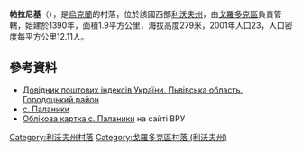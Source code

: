 {{coord|49|34|4|N|23|46|32|E|scale:100000|display=title}}

'''帕拉尼基'''（{{lang-uk|Паланики}}），是[[烏克蘭|烏克蘭]]的村落，位於該國西部[[利沃夫州|利沃夫州]]，由[[戈羅多克區|戈羅多克區]]負責管轄，始建於1390年，面積1.9平方公里，海拔高度279米，2001年人口23，人口密度每平方公里12.11人。

==參考資料==
*[http://www.uaidx.com/13/301/index Довідник поштових індексів України. Львівська область. Городоцький район] {{Wayback|url=http://www.uaidx.com/13/301/index |date=20161001112734 }}
*[http://w1.c1.rada.gov.ua/pls/z7503/A005?rf7571=19405 c. Паланики]
* [http://w1.c1.rada.gov.ua/pls/z7503/A005?rf7571=19405 Облікова картка c. Паланики] на сайті ВРУ

{{DEFAULTSORT:Паланики}}
[[Category:利沃夫州村落|Category:利沃夫州村落]]
[[Category:戈羅多克區村落_(利沃夫州)|Category:戈羅多克區村落 (利沃夫州)]]


{{Lviv-geo-stub}}